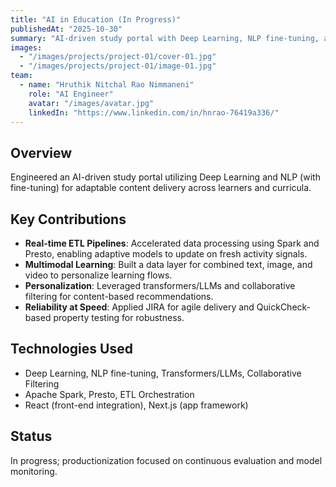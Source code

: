 ```yaml
---
title: "AI in Education (In Progress)"
publishedAt: "2025-10-30"
summary: "AI-driven study portal with Deep Learning, NLP fine-tuning, and real-time ETL for adaptive learning."
images:
  - "/images/projects/project-01/cover-01.jpg"
  - "/images/projects/project-01/image-01.jpg"
team:
  - name: "Hruthik Nitchal Rao Nimmaneni"
    role: "AI Engineer"
    avatar: "/images/avatar.jpg"
    linkedIn: "https://www.linkedin.com/in/hnrao-76419a336/"
---
```


## Overview

Engineered an AI-driven study portal utilizing Deep Learning and NLP (with fine-tuning) for adaptable content delivery across learners and curricula.

## Key Contributions

- **Real-time ETL Pipelines**: Accelerated data processing using Spark and Presto, enabling adaptive models to update on fresh activity signals.
- **Multimodal Learning**: Built a data layer for combined text, image, and video to personalize learning flows.
- **Personalization**: Leveraged transformers/LLMs and collaborative filtering for content-based recommendations.
- **Reliability at Speed**: Applied JIRA for agile delivery and QuickCheck-based property testing for robustness.

## Technologies Used

- Deep Learning, NLP fine-tuning, Transformers/LLMs, Collaborative Filtering
- Apache Spark, Presto, ETL Orchestration
- React (front-end integration), Next.js (app framework)

## Status

In progress; productionization focused on continuous evaluation and model monitoring.


